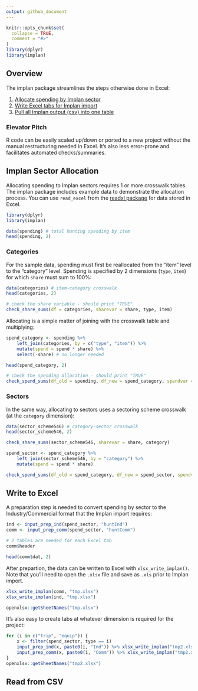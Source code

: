 ---
output: github_document
---
<!-- implan-transfer.md is generated from implan-transfer.Rmd. Please edit that file -->

```{r, include = FALSE}
knitr::opts_chunk$set(
  collapse = TRUE,
  comment = "#>"
)
library(dplyr)
library(implan)
```

## Overview

The implan package streamlines the steps otherwise done in Excel:

1. [Allocate spending by Implan sector](#implan-sector-allocation)
2. [Write Excel tabs for Implan import](#write-to-excel)
3. [Pull all Implan output (csv) into one table](#read-from-csv)

### Elevator Pitch

R code can be easily scaled up/down or ported to a new project without the manual restructuring needed in Excel. It's also less error-prone and facilitates automated checks/summaries.

## Implan Sector Allocation

Allocating spending to Implan sectors requires 1 or more crosswalk tables. The implan package includes example data to demonstrate the allocation process. You can use `read_excel` from the [readxl package](https://readxl.tidyverse.org/) for data stored in Excel.

```{r}
library(dplyr)
library(implan)

data(spending) # total hunting spending by item
head(spending, 2)
```

### Categories

For the sample data, spending must first be reallocated from the "item" level to the "category" level. Spending is specified by 2 dimensions (`type`, `item`) for which `share` must sum to 100%:

```{r}
data(categories) # item-category crosswalk
head(categories, 2)

# check the share variable - should print "TRUE"
check_share_sums(df = categories, sharevar = share, type, item)
```

Allocating is a simple matter of joining with the crosswalk table and multiplying:

```{r}
spend_category <- spending %>%
    left_join(categories, by = c("type", "item")) %>%
    mutate(spend = spend * share) %>%
    select(-share) # no longer needed

head(spend_category, 2)

# check the spending allocation - should print "TRUE"
check_spend_sums(df_old = spending, df_new = spend_category, spendvar = spend, type, item)
```

### Sectors

In the same way, allocating to sectors uses a sectoring scheme crosswalk (at the `category` dimension):

```{r}
data(sector_scheme546) # category-sector crosswalk
head(sector_scheme546, 2)

check_share_sums(sector_scheme546, sharevar = share, category)

spend_sector <- spend_category %>%
    left_join(sector_scheme546, by = "category") %>%
    mutate(spend = spend * share)

check_spend_sums(df_old = spend_category, df_new = spend_sector, spendvar = spend, category)
```

## Write to Excel

A preparation step is needed to convert spending by sector to the Industry/Commercial format that the Implan import requires:

```{r}
ind <- input_prep_ind(spend_sector, "huntInd")
comm <- input_prep_comm(spend_sector, "huntComm")

# 2 tables are needed for each Excel tab
comm$header

head(comm$dat, 2)
```

After prepartion, the data can be written to Excel with `xlsx_write_implan()`. Note that you'll need to open the `.xlsx` file and save as `.xls` prior to Implan import.

```{r}
xlsx_write_implan(comm, "tmp.xlsx")
xlsx_write_implan(ind, "tmp.xlsx")

openxlsx::getSheetNames("tmp.xlsx")
```

It's also easy to create tabs at whatever dimension is required for the project:

```{r}
for (i in c("trip", "equip")) {
    x <- filter(spend_sector, type == i)
    input_prep_ind(x, paste0(i, "Ind")) %>% xlsx_write_implan("tmp2.xlsx")
    input_prep_comm(x, paste0(i, "Comm")) %>% xlsx_write_implan("tmp2.xlsx")
}
openxlsx::getSheetNames("tmp2.xlsx")
```

## Read from CSV

```{r}

```

